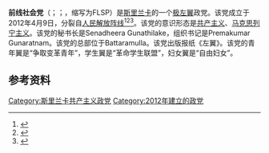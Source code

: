 '''前线社会党'''（{{lang-si|පෙරටුගාමී සමාජවාදී පක්ෂය}}；{{lang-ta|முன்னிலை சொஷலிசக் கட்சி}}；{{lang-en|Frontline Socialist Party}}，缩写为FLSP）是[[斯里兰卡|斯里兰卡]]的一个[[极左翼|极左翼]]政党。该党成立于2012年4月9日，分裂自[[人民解放阵线_(斯里兰卡)|人民解放阵线]]<ref>{{cite book|last1=Hughes|first1=Dhana|title=Violence, Torture and Memory in Sri Lanka: Life After Terror|date=2013|publisher=[[Routledge|Routledge]]|isbn=1135038155|page=14|url=https://books.google.com/books?id=taU3AAAAQBAJ|access-date=2020-08-18|archive-date=2016-04-27|archive-url=https://web.archive.org/web/20160427090228/https://books.google.com/books?id=taU3AAAAQBAJ|dead-url=no}}</ref><ref>{{cite news|title=Frontline socialist party launched without Gunaratnam|url=http://www.srilankaguardian.org/2012/04/frontline-socialist-party-launched.html|work=Sri Lanka Guardian|date=9 April 2012|accessdate=2020-08-18|archive-date=2019-09-09|archive-url=https://web.archive.org/web/20190909215709/http://www.srilankaguardian.org/2012/04/frontline-socialist-party-launched.html|dead-url=no}}</ref><ref>{{cite news|last1=Perera|first1=Yohan|title=FSP to revive socialism in Sri Lanka|url=http://www.dailymirror.lk/17868/fsp-to-revive-socialism-in-sri-lanka|work=The Daily Mirror (Sri Lanka)|date=9 April 2012|accessdate=2020-08-18|archive-date=2016-03-04|archive-url=https://web.archive.org/web/20160304132235/http://www.dailymirror.lk/17868/fsp-to-revive-socialism-in-sri-lanka|dead-url=no}}</ref>。该党的意识形态是[[共产主义|共产主义]]、[[马克思列宁主义|马克思列宁主义]]。该党的秘书长是Senadheera Gunathilake，组织书记是Premakumar Gunaratnam。该党的总部位于Battaramulla。该党出版报纸《左翼》。该党的青年翼是“争取变革青年”，学生翼是“革命学生联盟”，妇女翼是“自由妇女”。

==参考资料==
{{reflist}}
{{斯里兰卡政党}}

[[Category:斯里兰卡共产主义政党|Category:斯里兰卡共产主义政党]]
[[Category:2012年建立的政党|Category:2012年建立的政党]]
{{stub|斯里兰卡}}